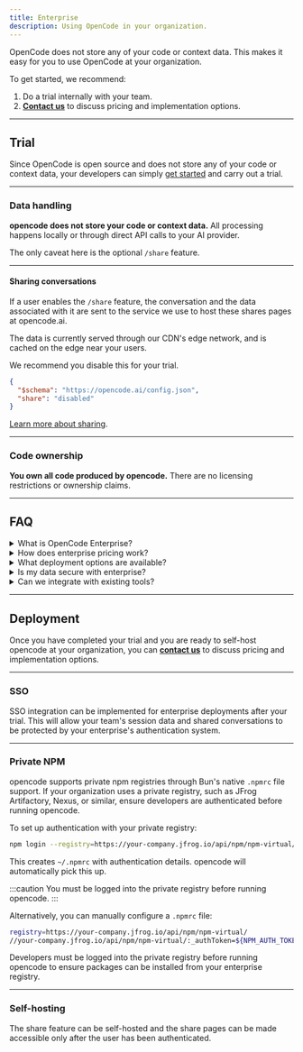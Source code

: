 ```yaml
---
title: Enterprise
description: Using OpenCode in your organization.
---
```



OpenCode does not store any of your code or context data. This makes it easy for
you to use OpenCode at your organization.

To get started, we recommend:

1. Do a trial internally with your team.
2. **<a href={email}>Contact us</a>** to discuss pricing and implementation options.

---

## Trial

Since OpenCode is open source and does not store any of your code or context data, your developers can simply [get started](/docs/) and carry out a trial.

---

### Data handling

**opencode does not store your code or context data.** All processing happens locally or through direct API calls to your AI provider.

The only caveat here is the optional `/share` feature.

---

#### Sharing conversations

If a user enables the `/share` feature, the conversation and the data associated with it are sent to the service we use to host these shares pages at opencode.ai.

The data is currently served through our CDN's edge network, and is cached on the edge near your users.

We recommend you disable this for your trial.

```json title="opencode.json"
{
  "$schema": "https://opencode.ai/config.json",
  "share": "disabled"
}
```

[Learn more about sharing](/docs/share).

---

### Code ownership

**You own all code produced by opencode.** There are no licensing restrictions or ownership claims.

---

## FAQ

<details>
<summary>What is OpenCode Enterprise?</summary>

OpenCode Enterprise provides self-hosted deployment options with enhanced security, SSO integration, and dedicated support for organizations that need to maintain full control over their development environment.

</details>

<details>
<summary>How does enterprise pricing work?</summary>

Enterprise pricing is based on team size and deployment requirements. Contact us at <a href={email}>{config.email}</a> for a custom quote based on your organization's needs.

</details>

<details>
<summary>What deployment options are available?</summary>

We offer cloud-hosted, on-premises, and air-gapped deployment options. Each includes SSO integration, private package registry support, and customizable security configurations.

</details>

<details>
<summary>Is my data secure with enterprise?</summary>

Yes. OpenCode does not store your code or context data. All processing happens locally or through direct API calls to your AI provider. Enterprise deployments add SSO protection and can be fully air-gapped for maximum security.

</details>

<details>
<summary>Can we integrate with existing tools?</summary>

Yes. OpenCode supports private npm registries, custom authentication providers, and can be integrated into your existing CI/CD pipelines and development workflows.

</details>

---

## Deployment

Once you have completed your trial and you are ready to self-host opencode at
your organization, you can **<a href={email}>contact us</a>** to discuss
pricing and implementation options.

---

### SSO

SSO integration can be implemented for enterprise deployments after your trial.
This will allow your team's session data and shared conversations to be protected
by your enterprise's authentication system.

---

### Private NPM

opencode supports private npm registries through Bun's native `.npmrc` file support. If your organization uses a private registry, such as JFrog Artifactory, Nexus, or similar, ensure developers are authenticated before running opencode.

To set up authentication with your private registry:

```bash
npm login --registry=https://your-company.jfrog.io/api/npm/npm-virtual/
```

This creates `~/.npmrc` with authentication details. opencode will automatically
pick this up.

:::caution
You must be logged into the private registry before running opencode.
:::

Alternatively, you can manually configure a `.npmrc` file:

```bash title="~/.npmrc"
registry=https://your-company.jfrog.io/api/npm/npm-virtual/
//your-company.jfrog.io/api/npm/npm-virtual/:_authToken=${NPM_AUTH_TOKEN}
```

Developers must be logged into the private registry before running opencode to ensure packages can be installed from your enterprise registry.

---

### Self-hosting

The share feature can be self-hosted and the share pages can be made accessible
only after the user has been authenticated.

